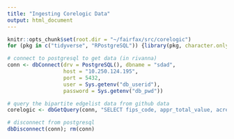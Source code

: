 ```yaml
---
title: "Ingesting Corelogic Data"
output: html_document
---
```


```r
knitr::opts_chunk$set(root.dir = "~/fairfax/src/corelogic")
for (pkg in c("tidyverse", "RPostgreSQL")) {library(pkg, character.only = TRUE)}
```

```r
# connect to postgresql to get data (in rivanna)
conn <- dbConnect(drv = PostgreSQL(), dbname = "sdad", 
                  host = "10.250.124.195", 
                  port = 5432, 
                  user = Sys.getenv("db_userid"), 
                  password = Sys.getenv("db_pwd"))

# query the bipartite edgelist data from github data  
corelogic <- dbGetQuery(conn, "SELECT fips_code, appr_total_value, acres, assessed_year FROM corelogic_sdad.tax_hist_1 WHERE fips_code = '01011' LIMIT 100")

# disconnect from postgresql
dbDisconnect(conn); rm(conn)
```

